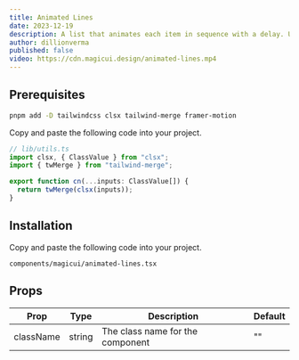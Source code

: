 ```yaml
---
title: Animated Lines
date: 2023-12-19
description: A list that animates each item in sequence with a delay. Used to showcase notifications or events on your landing page.
author: dillionverma
published: false
video: https://cdn.magicui.design/animated-lines.mp4
---
```


<ComponentPreview name="animated-lines-demo" />

<Steps>

<Step>

## Prerequisites

```bash
pnpm add -D tailwindcss clsx tailwind-merge framer-motion
```

Copy and paste the following code into your project.

```typescript
// lib/utils.ts
import clsx, { ClassValue } from "clsx";
import { twMerge } from "tailwind-merge";

export function cn(...inputs: ClassValue[]) {
  return twMerge(clsx(inputs));
}
```

</Step>

<Step>

## Installation

Copy and paste the following code into your project.

```text
components/magicui/animated-lines.tsx
```

<ComponentSource name="animated-lines" />

</Step>

</Steps>

## Props

| Prop      | Type   | Description                      | Default |
| --------- | ------ | -------------------------------- | ------- |
| className | string | The class name for the component | ""      |
